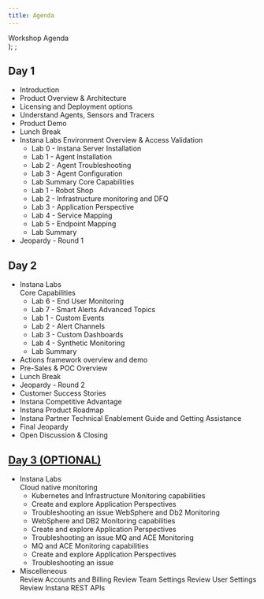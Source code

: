 ```yaml
---
title: Agenda
---
```

  <span>
    Workshop Agenda <br />
  </span>
);
;

##  Day 1
- Introduction 
- Product Overview & Architecture
- Licensing and Deployment options
- Understand Agents, Sensors and Tracers
- Product Demo
- Lunch Break 
- Instana Labs
   Environment Overview & Access Validation 
   - Lab 0 - Instana Server Installation 
   - Lab 1 - Agent Installation
   - Lab 2 - Agent Troubleshooting
   - Lab 3 - Agent Configuration
   - Lab Summary
   Core Capabilities
   - Lab 1 - Robot Shop
   - Lab 2 - Infrastructure monitoring and DFQ
   - Lab 3 - Application Perspective 
   - Lab 4 - Service Mapping
   - Lab 5 - Endpoint Mapping
   - Lab Summary
- Jeopardy - Round 1

##  Day 2
- Instana Labs   
   Core Capabilities
   - Lab 6 - End User Monitoring
   - Lab 7 - Smart Alerts
  Advanced Topics
   - Lab 1 - Custom Events
   - Lab 2 - Alert Channels
   - Lab 3 - Custom Dashboards
   - Lab 4 - Synthetic Monitoring
   - Lab Summary   
- Actions framework overview and demo   
- Pre-Sales & POC Overview
- Lunch Break
- Jeopardy - Round 2
- Customer Success Stories
- Instana Competitive Advantage
- Instana Product Roadmap 
- Instana Partner Technical Enablement Guide and Getting Assistance
- Final Jeopardy
- Open Discussion & Closing 

##  [Day 3 (OPTIONAL)](https://ibm.github.io/aiops-pot/docs/category/instana-pot)
- Instana Labs   
   Cloud native monitoring	
   - Kubernetes and Infrastructure Monitoring capabilities
   - Create and explore Application Perspectives 
   - Troubleshooting an issue
   WebSphere and Db2 Monitoring	
   - WebSphere and DB2 Monitoring capabilities
   - Create and explore Application Perspectives 
   - Troubleshooting an issue
   MQ and ACE Monitoring	
   - MQ and ACE Monitoring capabilities
   - Create and explore Application Perspectives 
   - Troubleshooting an issue
- Miscelleneous 	
    Review Accounts and Billing
    Review Team Settings
    Review User Settings
    Review Instana REST APIs
